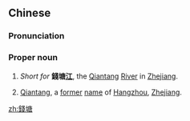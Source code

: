 {{also|钱塘}}
==Chinese==
{{zh-forms|s=钱塘}}
{{wikipedia|Qiantang}}

===Pronunciation===
{{zh-pron
|m=Qiántáng
|cat=pn
}}

===Proper noun===
{{zh-proper noun}}

# {{lb|zh|geography}} ''Short for'' '''錢塘[[江]]''', the [[Qiantang]] [[river|River]] in [[Zhejiang]].
# {{lb|zh|historical|geography}} [[Qiantang]], a [[former]] [[name]] of [[Hangzhou]], [[Zhejiang]].

[[zh:錢塘]]